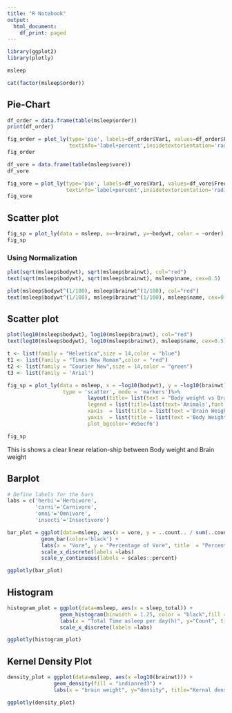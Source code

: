 ```yaml
---
title: "R Notebook"
output:
  html_document:
    df_print: paged
---
```


```r
library(ggplot2)
library(plotly)
```

```r
msleep
```

```r
cat(factor(msleep$order))
```

## Pie-Chart
```r
df_order = data.frame(table(msleep$order))
print(df_order)
```

```r

fig_order = plot_ly(type='pie', labels=df_order$Var1, values=df_order$Freq, 
                    textinfo='label+percent',insidetextorientation='radial')
fig_order
```


```r
df_vore = data.frame(table(msleep$vore))
df_vore
```


```r
fig_vore = plot_ly(type='pie', labels=df_vore$Var1, values=df_vore$Freq,
                   textinfo='label+percent',insidetextorientation='radial')
fig_vore
```

## Scatter plot
```r
fig_sp = plot_ly(data = msleep, x=~brainwt, y=~bodywt, color = ~order)
fig_sp
```

### Using Normalization
```r
plot(sqrt(msleep$bodywt), sqrt(msleep$brainwt), col="red")
text(sqrt(msleep$bodywt), sqrt(msleep$brainwt), msleep$name, cex=0.5)
```

```r
plot(msleep$bodywt^(1/100), msleep$brainwt^(1/100), col="red")
text(msleep$bodywt^(1/100), msleep$brainwt^(1/100), msleep$name, cex=0.5)
```

## Scatter plot
```r
plot(log10(msleep$bodywt), log10(msleep$brainwt), col="red")
text(log10(msleep$bodywt), log10(msleep$brainwt), msleep$name, cex=0.5)
```

```r
t <- list(family = "Helvetica",size = 14,color = "blue")
t1 <- list(family = "Times New Roman",color = "red")
t2 <- list(family = "Courier New",size = 14,color = "green")
t3 <- list(family = 'Arial')
```

```r
fig_sp = plot_ly(data = msleep, x = ~log10(bodywt), y = ~log10(brainwt), color = ~name,
                  type = 'scatter', mode = 'markers')%>%
                          layout(title= list(text = "Body weight vs Brain weight",font = t1), font=t, 
                          legend = list(title=list(text='Animals',font = t2)), 
                          xaxis  = list(title = list(text ='Brain Weight', font = t3)),
                          yaxis  = list(title = list(text ='Body Weight', font = t3)),
                          plot_bgcolor='#e5ecf6')

fig_sp
```
This is shows a clear linear relation-ship between Body weight and Brain weight

## Barplot
```r
# Define labels for the bars
labs = c('herbi'='Herbivore',
         'carni'='Carnivore',
         'omni'='Omnivore',
         'insecti'='Insectivore')

bar_plot = ggplot(data=msleep, aes(x = vore, y = ..count.. / sum(..count..),fill = factor(vore))) + 
           geom_bar(color='black') +
           labs(x = "Vore", y = "Percentage of Vore", title  = "Percentage of the quality of the Vore") +
           scale_x_discrete(labels =labs)
           scale_y_continuous(labels = scales::percent)

ggplotly(bar_plot)
```
## Histogram
```r
histogram_plot = ggplot(data=msleep, aes(x = sleep_total)) + 
                 geom_histogram(binwidth = 1.25, color = "black",fill = "grey") +
                 labs(x = "Total Time asleep per day(h)", y="Count", title="Count of Total Time asleep per day(h)") +
                 scale_x_discrete(labels =labs)

ggplotly(histogram_plot)

```

## Kernel Density Plot
```r
density_plot = ggplot(data=msleep, aes(x =log10(brainwt))) +
               geom_density(fill = "indianred3") + 
               labs(x = "brain weight", y="density", title="Kernal density of the brain weight")

ggplotly(density_plot)
```


```r
```


```r
```



